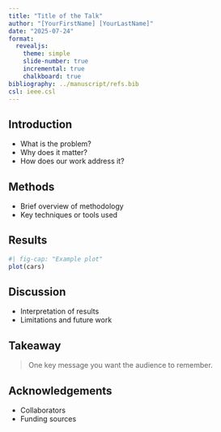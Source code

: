 ```yaml
---
title: "Title of the Talk"
author: "[YourFirstName] [YourLastName]"
date: "2025-07-24"
format:
  revealjs:
    theme: simple
    slide-number: true
    incremental: true
    chalkboard: true
bibliography: ../manuscript/refs.bib
csl: ieee.csl
---
```

## Introduction

- What is the problem?
- Why does it matter?
- How does our work address it?

## Methods

- Brief overview of methodology
- Key techniques or tools used

## Results

```r
#| fig-cap: "Example plot"
plot(cars)
```

## Discussion

- Interpretation of results
- Limitations and future work

## Takeaway {.highlight}

> One key message you want the audience to remember.

## Acknowledgements

- Collaborators
- Funding sources
